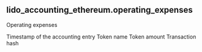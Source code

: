 ## lido_accounting_ethereum.operating_expenses 
Operating expenses

<ParamField path="period">
Timestamp of the accounting entry
</ParamField>
<ParamField path="token">
Token name
</ParamField>
<ParamField path="amount_token">
Token amount
</ParamField>
<ParamField path="evt_tx_hash,">
Transaction hash
</ParamField>
